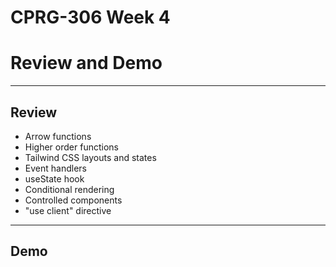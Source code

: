 # CPRG-306 Week 4

# Review and Demo

---

## Review

- Arrow functions
- Higher order functions
- Tailwind CSS layouts and states
- Event handlers
- useState hook
- Conditional rendering
- Controlled components
- "use client" directive

---

## Demo
